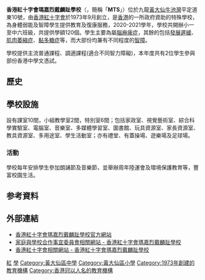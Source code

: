 {{unreferenced|time=2018-04-10T12:49:52+00:00}}
{{dead end|time=2014-08-19T12:18:44+00:00}}
{{Infobox School
| name           = 香港紅十字會瑪嘉烈戴麟趾學校
| other_name     = <small>{{lang|en|Hong Kong Red Cross Margaret Trench School}}</small>
| image          = [[File:Hong_Kong_Red_Cross_Margaret_Trench_School_(blue_sky).jpg|280px]]
| logo           = 
| motto          = 康智毅群
| established    = {{start date and age|1973}}
| type           = 津貼肢體傷殘學校
| language       = 中文
| religion       = 
| affiliation    = [[香港紅十字會|香港紅十字會]]
| district       = [[黃大仙區|黃大仙區]]
| grades         = 
| founder        = 
| supervisor     = 羅榮新先生
| principal      = 秦志偉先生
| vice_principal = 
| dean           = 
| college        = 
| house          = 
| su             = 
| sc             = 
| cs             = 
| cc             = 
| faculty        = 
| staff          = 92
| students       = 120
| area           = 5,500平方米
| athletics      = 
| conference     = 
| tree           = 
| colors         = 
| mascot         = 
| magazine       = 展懿、MTS快報
| address        = [[九龍|九龍]][[黃大仙_(香港地方)|黃大仙]][[牛池灣|牛池灣]]平定道東10號
| website        = http://www.mts.edu.hk/
}}
'''香港紅十字會瑪嘉烈戴麟趾學校'''（{{lang-en|Hong Kong Red Cross Margaret Trench School}}，簡稱「'''MTS'''」）位於九龍[[黃大仙_(香港地方)|黃大仙]][[牛池灣|牛池灣]]平定道東10號，由[[香港紅十字會|香港紅十字會]]於1973年9月創立，是[[香港|香港]]的一所政府資助的特殊學校，為身體弱能及智障學生提供教育及復康服務，2020-2021學年，學校共開辦小一至中六班級，共提供學額120個。學生主要為屬[[腦麻痺症|腦麻痺症]]，其餘的包括[[發展遲緩|發展遲緩]]、[[肌肉萎縮症|肌肉萎縮症]]、[[黏多糖症|黏多糖症]]等，而大部份均兼有不同程度的[[智障|智障]]。

學校提供主流普通課程、調適課程(適合不同智力障礙)，本年度共有2位學生參與部份香港中學文憑試。

==歷史==
{{empty section}}

==學校設施==
設有課室10間，小組教學室2間，特別室6間；包括家政室、視覺藝術室、綜合科學實驗室、電腦室、音樂室、多媒體學習室、圖書館、玩具資源室、家長資源室、教具資源室、多用途室、學生活動室；亦有禮堂、有蓋操場、遊樂場及足球場。

===活動===   
學校每年安排學生參加朗誦節及音樂節，並舉辦周年陸運會及環境保護教育等，豐富校園生活。

==参考資料==
{{reflist}}

==外部連結==
*[http://www.mts.edu.hk/ 香港紅十字會瑪嘉烈戴麟趾學校官方網站]
*[http://www.chsc.hk/spsp/school_detail.php?sch_id=2843 家庭與學校合作事宜委員會相關網站 - 香港紅十字會瑪嘉烈戴麟趾學校]
*[https://web.archive.org/web/20140819214330/http://www.redcross.org.hk/tc/specialedu_rehabservice/margarettrench_redcrossschool.html 香港紅十字會相關網站 - 香港紅十字會瑪嘉烈戴麟趾學校]

{{香港特殊學校列表}}

[[Category:香港特殊學校|紅]]
[[Category:香港紅十字會|學]]
[[Category:黃大仙區中學|Category:黃大仙區中學]]
[[Category:黃大仙區小學|Category:黃大仙區小學]]
[[Category:1973年創建的教育機構|Category:1973年創建的教育機構]]
[[Category:香港冠以人名的教育機構|Category:香港冠以人名的教育機構]]